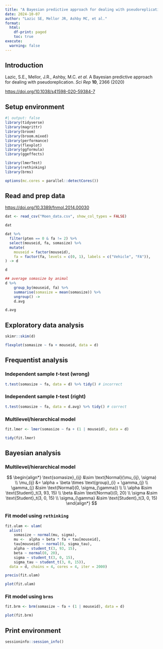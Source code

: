 ```yaml
---
title: "A Bayesian predictive approach for dealing with pseudoreplication"
date: 2024-10-07
author: "Lazic SE, Mellor JR, Ashby MC, et al."
format:
  html:
    df-print: paged
    toc: true
execute: 
  warning: false
---
```


## Introduction

Lazic, S.E., Mellor, J.R., Ashby, M.C. *et al.* A Bayesian predictive approach for dealing with pseudoreplication. *Sci Rep* **10**, 2366 (2020)

<https://doi.org/10.1038/s41598-020-59384-7>

## Setup environment

```r
#| output: false
library(tidyverse)
library(magrittr)
library(broom)
library(broom.mixed)
library(performance)
library(flexplot)
library(ggformula)
library(ggeffects)

library(lmerTest)
library(rethinking)
library(brms)

options(mc.cores = parallel::detectCores())
```

## Read and prep data

<https://doi.org/10.3389/fnmol.2014.00030>

```r
dat <- read_csv("Moen_data.csv", show_col_types = FALSE)

dat
```

```r
dat %>%
  filter(pten == 0 & fa != 2) %>%
  select(mouseid, fa, somasize) %>%
  mutate(
    mouseid = factor(mouseid),
    fa = factor(fa, levels = c(0, 1), labels = c("Vehicle", "FA")),
) -> d

d
```

```r
## average somasize by animal
d %>%
    group_by(mouseid, fa) %>%
    summarise(somasize = mean(somasize)) %>%
    ungroup() ->
    d.avg

d.avg
```

## Exploratory data analysis

```r
skimr::skim(d)
```

```r
flexplot(somasize ~ fa + mouseid, data = d)
```

## Frequentist analysis

### Independent sample *t*-test (wrong)

```r
t.test(somasize ~ fa, data = d) %>% tidy() # incorrect
```

### Independent sample *t*-test (right)

```r
t.test(somasize ~ fa, data = d.avg) %>% tidy() # correct
```

### Multilevel/hierarchical model

```r
fit.lmer <- lmer(somasize ~ fa + (1 | mouseid), data = d)
```

```r
tidy(fit.lmer)
```

## Bayesian analysis

### Multilevel/hierarchical model

$$
\begin{align*}
\text{somasize}_{ij} &\sim \text{Normal}(\mu_{ij}, \sigma) \\
\mu_{ij} &= \alpha + \beta \times \text{group}_{i} + \gamma_{j} \\
\gamma_{j} &\sim \text{Normal}(0, \sigma_{\gamma}) \\
\\
\alpha &\sim \text{Student}_t(3, 93, 15) \\
\beta &\sim \text{Normal}(0, 20) \\
\sigma &\sim \text{Student}_t(3, 0, 15) \\
\sigma_{\gamma} &\sim \text{Student}_t(3, 0, 15)
\end{align*}
$$

### Fit model using `rethinking`

```r
fit.ulam <- ulam(
  alist(
    somasize ~ normal(mu, sigma),
    mu <-  alpha + beta * fa + tau[mouseid],
    tau[mouseid] ~ normal(0, sigma_tau),
    alpha ~ student_t(3, 93, 15),
    beta ~ normal(0, 20),
    sigma ~ student_t(3, 0, 15),
    sigma_tau ~ student_t(3, 0, 15)),
  data = d, chains = 4, cores = 4, iter = 2000)
```

```r
precis(fit.ulam)
```

```r
plot(fit.ulam)
```

### Fit model using `brms`

```r
fit.brm <- brm(somasize ~ fa + (1 | mouseid), data = d)
```

```r
plot(fit.brm)
```

## Print environment

```r
sessioninfo::session_info()
```
